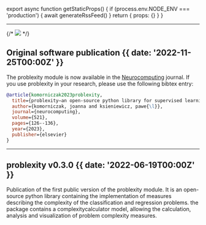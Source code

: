 
export async function getStaticProps() {
  if (process.env.NODE_ENV === 'production') {
    await generateRssFeed()
  }
  return { props: {} }
}

---

{/* ![](@/images/sciencedirect.png) */}

## Original software publication {{ date: '2022-11-25T00:00Z' }}

The problexity module is now available in the [Neurocomputing](https://www.sciencedirect.com/science/article/pii/S0925231222014461) journal. If you use problexity in your research, please use the following bibtex entry:

```bibtex
@article{komorniczak2023problexity,
  title={problexity—an open-source python library for supervised learning problem complexity assessment},
  author={komorniczak, joanna and ksieniewicz, pawe{\l}},
  journal={neurocomputing},
  volume={521},
  pages={126--136},
  year={2023},
  publisher={elsevier}
}
```

---

## problexity v0.3.0 {{  date: '2022-06-19T00:00Z' }}

Publication of the first public version of the problexity module. It is an open-source python library containing the implementation of measures describing the complexity of the classification and regression problems. the package contains a complexitycalculator model, allowing the calculation, analysis and visualization of problem complexity measures.

